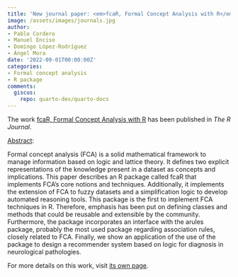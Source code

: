 ```yaml
---
title: 'New journal paper: <em>fcaR, Formal Concept Analysis with R</em>'
image: /assets/images/journals.jpg
author:
- Pablo Cordero
- Manuel Enciso
- Domingo López-Rodríguez
- Ángel Mora
date: '2022-09-01T00:00:00Z'
categories:
- Formal concept analysis
- R package
comments:
  giscus:
    repo: quarto-dev/quarto-docs
---
```


The work <u>fcaR, Formal Concept Analysis with R</u> has been published in <em><em>The R Journal</em></em>.

<u>Abstract</u>:



Formal concept analysis (FCA) is a solid mathematical framework to manage information based on logic and lattice theory. It defines two explicit representations of the knowledge present in a dataset as concepts and implications. This paper describes an R package called fcaR that implements FCA's core notions and techniques. Additionally, it implements the extension of FCA to fuzzy datasets and a simplification logic to develop automated reasoning tools. This package is the first to implement FCA techniques in R. Therefore, emphasis has been put on defining classes and methods that could be reusable and extensible by the community. Furthermore, the package incorporates an interface with the arules package, probably the most used package regarding association rules, closely related to FCA. Finally, we show an application of the use of the package to design a recommender system based on logic for diagnosis in neurological pathologies.




For more details on this work, visit <a href='/publications/journals/2022-rjournal'>its own page</a>.
